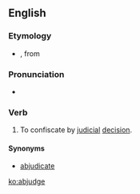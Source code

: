 ==English==

===Etymology===
* {{prefix|ab|judge}}, from {{etyl|la}} {{term|abjudicare|lang=la}}

===Pronunciation===
* {{a|US}} {{IPA|/ˈæbˌd͡ʒəd͡ʒ/|/æbˈd͡ʒəd͡ʒ/}}

===Verb===
{{en-verb|abjudg|es}}

# {{transitive|legal}} To confiscate by [[judicial]] [[decision]].

====Synonyms====
* [[abjudicate]]

[[ko:abjudge]]